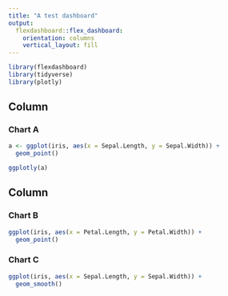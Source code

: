 ```yaml
---
title: "A test dashboard"
output: 
  flexdashboard::flex_dashboard:
    orientation: columns
    vertical_layout: fill
---
```


```r
library(flexdashboard)
library(tidyverse)
library(plotly)
```

Column {data-width=650}
-----------------------------------------------------------------------

### Chart A

```r
a <- ggplot(iris, aes(x = Sepal.Length, y = Sepal.Width)) +
  geom_point()

ggplotly(a)
```

Column {data-width=350}
-----------------------------------------------------------------------

### Chart B

```r
ggplot(iris, aes(x = Petal.Length, y = Petal.Width)) +
  geom_point()
```

### Chart C

```r
ggplot(iris, aes(x = Sepal.Length, y = Sepal.Width)) +
  geom_smooth()
```

